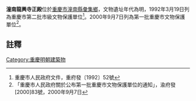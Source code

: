 {{msg:重慶市文物保護單位
|名稱 = 龍興寺正殿
|編號 = 33
|圖片 = 
|級別 = 4
|分類 = 
|時代 = 明
|地点 = [[潼南縣|潼南縣]][[彙集鄉|彙集鄉]]
|坐標 = 
|登錄 = 1992年3月19日
}}
{{msg:重慶市文物保護單位
|名稱 = 龍興寺正殿
|編號 = 43
|圖片 = 
|級別 = 5
|分類 = 
|時代 = 明代
|地点 = [[潼南縣|潼南縣]][[小渡鎮|小渡鎮]]彙集辦事處龍興村
|坐標 = 
|登錄 = 2000年9月7日
}}
'''潼南龍興寺正殿'''位於[[重慶市|重慶市]][[潼南縣|潼南縣]][[彙集鄉|彙集鄉]]，文物遺址年代為明，1992年3月19日列為重慶市第二批市級文物保護單位<ref>重慶市人民政府文件，重府發〔1992〕52號</ref>。2000年9月7日列為第一批重慶市文物保護單位<ref>「重慶市人民政府關於公布第一批重慶市文物保護單位的通知」，渝府發[2000]83號，2000年9月7日</ref>。
== 註釋 ==
{{reflist}}
{{文物保護單位小作品}}

[[Category:重慶明朝建築物|Category:重慶明朝建築物]]